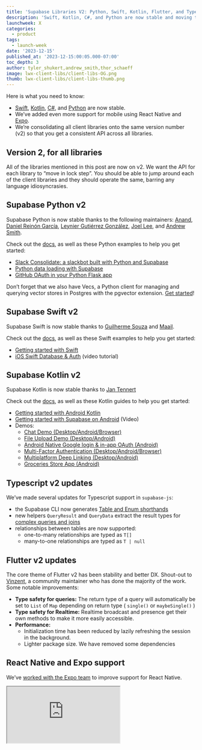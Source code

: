 ```yaml
---
title: 'Supabase Libraries V2: Python, Swift, Kotlin, Flutter, and Typescript'
description: 'Swift, Kotlin, C#, and Python are now stable and moving to the v2 API.'
launchweek: X
categories:
  - product
tags:
  - launch-week
date: '2023-12-15'
published_at: '2023-12-15:00:05.000-07:00'
toc_depth: 3
author: tyler_shukert,andrew_smith,thor_schaeff
image: lwx-client-libs/client-libs-OG.png
thumb: lwx-client-libs/client-libs-thumb.png
---
```


Here is what you need to know:

- [Swift](/docs/reference/swift/introduction), [Kotlin](/docs/reference/kotlin/introduction), [C#](/docs/reference/csharp/introduction), and [Python](/docs/reference/python/introduction) are now stable.
- We’ve added even more support for mobile using React Native and [Expo](/docs/guides/getting-started/tutorials/with-expo-react-native).
- We’re consolidating all client libraries onto the same version number (v2) so that you get a consistent API across all libraries.

## Version 2, for all libraries

All of the libraries mentioned in this post are now on v2. We want the API for each library to “move in lock step”. You should be able to jump around each of the client libraries and they should operate the same, barring any language idiosyncrasies.

## Supabase Python v2

Supabase Python is now stable thanks to the following maintainers: [Anand](https://github.com/anand2312), [Daniel Reinón García](https://github.com/dreinon), [Leynier Gutiérrez González](https://github.com/leynier), [Joel Lee](https://github.com/J0), and [Andrew Smith](https://github.com/silentworks/).

Check out the [docs](https://supabase.com/docs/reference/python/introduction), as well as these Python examples to help you get started:

- [Slack Consolidate: a slackbot built with Python and Supabase](https://supabase.com/blog/slack-consolidate-slackbot-to-consolidate-messages)
- [Python data loading with Supabase](https://supabase.com/blog/loading-data-supabase-python)
- [GitHub OAuth in your Python Flask app](https://supabase.com/blog/oauth2-login-python-flask-apps)

<Admonition type="note" label="Python library for vectors and embeddings">

Don’t forget that we also have Vecs, a Python client for managing and querying vector stores in Postgres with the pgvector extension. [Get started](https://supabase.com/docs/guides/ai/python/api)!

</Admonition>

## Supabase Swift v2

Supabase Swift is now stable thanks to [Guilherme Souza](https://github.com/grdsdev) and [Maail](https://github.com/maail).

Check out the [docs](https://supabase.com/docs/reference/swift/introduction), as well as these Swift examples to help you get started:

- [Getting started with Swift](https://supabase.com/docs/guides/getting-started/tutorials/with-swift)
- [iOS Swift Database & Auth](https://www.youtube.com/watch?v=enVDRqzmudo) (video tutorial)

## Supabase Kotlin v2

Supabase Kotlin is now stable thanks to [Jan Tennert](https://github.com/jan-tennert)

Check out the [docs](https://supabase.com/docs/reference/kotlin/introduction), as well as these Kotlin guides to help you get started:

- [Getting started with Android Kotlin](https://supabase.com/docs/guides/getting-started/quickstarts/kotlin)
- [Getting started with Supabase on Android](https://www.youtube.com/watch?v=QaLuM6Uwy4U) (Video)
- Demos:
  - [Chat Demo (Desktop/Android/Browser)](https://github.com/supabase-community/supabase-kt/tree/master/demos/chat-demo-mpp)
  - [File Upload Demo (Desktop/Android)](https://github.com/supabase-community/supabase-kt/tree/master/demos/file-upload)
  - [Android Native Google login & in-app OAuth (Android)](https://github.com/supabase-community/supabase-kt/tree/master/demos/android-login)
  - [Multi-Factor Authentication (Desktop/Android/Browser)](https://github.com/supabase-community/supabase-kt/tree/master/demos/multi-factor-authentication)
  - [Multiplatform Deep Linking (Desktop/Android)](https://github.com/supabase-community/supabase-kt/tree/master/demos/multiplatform-deeplinks)
  - [Groceries Store App (Android)](https://github.com/hieuwu/android-groceries-store)

## Typescript v2 updates

We’ve made several updates for Typescript support in `supabase-js`:

- the Supabase CLI now generates [Table and Enum shorthands](https://supabase.com/docs/guides/api/rest/generating-types#type-shorthands)
- new helpers `QueryResult` and `QueryData` extract the result types for [complex queries and joins](https://supabase.com/docs/guides/api/rest/generating-types#response-types-for-complex-queries)
- relationships between tables are now supported:
  - one-to-many relationships are typed as `T[]`
  - many-to-one relationships are typed as `T | null`

## Flutter v2 updates

The core theme of Flutter v2 has been stability and better DX. Shout-out to [Vinzent](https://github.com/Vinzent03), a community maintainer who has done the majority of the work. Some notable improvements:

- **Type safety for queries:** The return type of a query will automatically be set to `List` of `Map` depending on return type ( `single()` or `maybeSingle()` )
- **Type safety for Realtime:** Realtime broadcast and presence get their own methods to make it more easily accessible.
- **Performance:**
  - Initialization time has been reduced by lazily refreshing the session in the background.
  - Lighter package size. We have removed some dependencies

## React Native and Expo support

We’ve [worked with the Expo team](https://docs.expo.dev/guides/using-supabase/) to improve support for React Native.

<div className="video-container">
  <iframe
    className="w-full"
    src="https://www.youtube-nocookie.com/embed/7DYZdAPPJOw"
    title="YouTube video player"
    allow="accelerometer; autoplay; clipboard-write; encrypted-media; gyroscope; picture-in-picture; web-share"
    allowfullscreen
  />
</div>

By default, `supabase-js` uses the browser's `localStorage` mechanism to persist the user's session. This can be extended with platform-specific implementations. React Native can target native mobile and web applications with the same code base, so we need a storage implementation that works for all these platforms. Now you can use [react-native-async-storage](https://supabase.com/blog/react-native-authentication#authentication-storage) or a combination with [expo-secure-sorage](https://supabase.com/blog/react-native-authentication#encrypting-the-user-session) for AES encrypted sessions.

Beyond that we’ve focused on making supabase-js highly compatible with React Native and created plenty of [video tutorials](https://youtube.com/playlist?list=PL5S4mPUpp4OsrbRTx21k34aACOgpqQGlx&si=Ez-0S4QhBxtayYsq) and documentation for:

- [crafting an offline-first experience](https://supabase.com/blog/react-native-offline-first-watermelon-db)
- [uploading files to Supabase Storage](https://supabase.com/blog/react-native-storage)
- [sending push notifications](https://supabase.com/docs/guides/functions/examples/push-notifications).

## Our approach to client libraries

We have a strong preference to develop the client libraries with our community. This is part of our open source philosophy:

### The Cathedral or the Bazaar?

If you haven’t already, it’s worth reading “[The Cathedral and the Bazaar](https://en.wikipedia.org/wiki/The_Cathedral_and_the_Bazaar)” by Eric S. Raymond. In short, it contrasts two software development approaches:

1. The **Cathedral** represents closed, centralized development, where a small group of developers work in isolation.
2. The **Bazaar** symbolizes open, decentralized collaboration, where a large community of developers openly shares and collaborates on code.

We believe the “bazaar” model is the right model for an open source business. If you aren’t constantly pushing in this direction then it’s extremely likely that the company will relicense (seen most recently with [Hashi](https://news.ycombinator.com/item?id=37081306)). The way we see it, the more we can foster our community the less power we have.

### Fostering the community

We just reached 1000 contributors to our [main repo](https://github.com/supabase/supabase). It’s not easy to build a community of contributors, it’s something that need to be fostered. (Shout out to [@tobiastornros](https://github.com/tobiastornros), contributor #1000 - and everyone else who [contributed yesterday](https://x.com/kiwicopple/status/1735282666872987673?s=20))

The client libs are one of the best ways to foster the community because they are lower-complexity than some of the tools we maintain (do you know [Haskell](https://github.com/PostgREST/postgrest)?).

<Img
  src={{
    dark: '/images/blog/lwx-client-libs/community-dark.png',
    light: '/images/blog/lwx-client-libs/community-light.png',
  }}
  alt="Diagram explaining Supabase community"
/>

We want the Supabase community to outlive us. With more community maintainers, you should feel _even safer_ knowing that there is already a continuity plan in place. We’re [giving back to the community](https://supabase.com/blog/supabase-series-b#giving-back) and we hope to expand this as we become even more commercially successful.

### Modularity

As a [Principle](https://supabase.com/docs/guides/getting-started/architecture#product-principles), we develop a library for each tool we support. While Supabase may “feel” like a single tool when you’re using it, it's actually a set of tools which you can use independently (especially useful for self hosting):

<Img
  src={{
    dark: '/images/blog/lwx-client-libs/modularity-dark.png',
    light: '/images/blog/lwx-client-libs/modularity-light.png',
  }}
  alt="Diagram explaining how Supabase is built behind the scenes"
/>

We have libraries for each of the middleware components. For example, `supabase-js` is simply a wrapper around `postgres-js`, `storage-js`, etc. If you want to self-host PostgREST with your database, it should feel very familiar:

```jsx
// supabase-js
const supabase = createClient('SUPABASE_URL', 'SUPABASE_KEY')
const { data } = supabase.from('countries').select('id, name')

// postgres-js
const postgrest = new PostgrestClient('POSTGREST_URL')
const { data } = postgrest.from('countries').select('id, name')
```

### Why not auto-generate the libraries?

We’re not completely against this idea, but from what we’ve seen so far:

- Each language has its idiosyncrasies. Developers using generated libraries often find themselves writing code that feels unnatural in their chosen language.
- Generated libraries are somewhat bloated. We want to keep the libraries extremely small.

That said, we may look into this approach in the future, perhaps starting with one of the tools.

## Get involved

If you want to become a maintainer, please just get started with PRs. If, after a few PRs, you enjoy the process, ping one of the teams on Discord and let us know - we’ll work with you to become a community maintainer.
